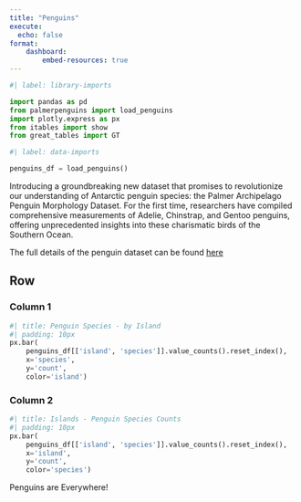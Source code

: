 ```yaml
---
title: "Penguins"
execute:
  echo: false
format:
    dashboard:
        embed-resources: true
---
```


```python
#| label: library-imports

import pandas as pd
from palmerpenguins import load_penguins
import plotly.express as px
from itables import show
from great_tables import GT
```

```python
#| label: data-imports

penguins_df = load_penguins()
```

::: {.card title="Introduction"}
Introducing a groundbreaking new dataset that promises to revolutionize our understanding of Antarctic penguin species: the Palmer Archipelago Penguin Morphology Dataset. For the first time, researchers have compiled comprehensive measurements of Adelie, Chinstrap, and Gentoo penguins, offering unprecedented insights into these charismatic birds of the Southern Ocean.

The full details of the penguin dataset can be found [here](https://allisonhorst.github.io/palmerpenguins/)
:::

## Row

### Column 1

```python
#| title: Penguin Species - by Island
#| padding: 10px
px.bar(
    penguins_df[['island', 'species']].value_counts().reset_index(),
    x='species',
    y='count',
    color='island')

```

### Column 2

```python
#| title: Islands - Penguin Species Counts
#| padding: 10px
px.bar(
    penguins_df[['island', 'species']].value_counts().reset_index(),
    x='island',
    y='count',
    color='species')

```

::: {.card height=50}
Penguins are Everywhere!
:::
